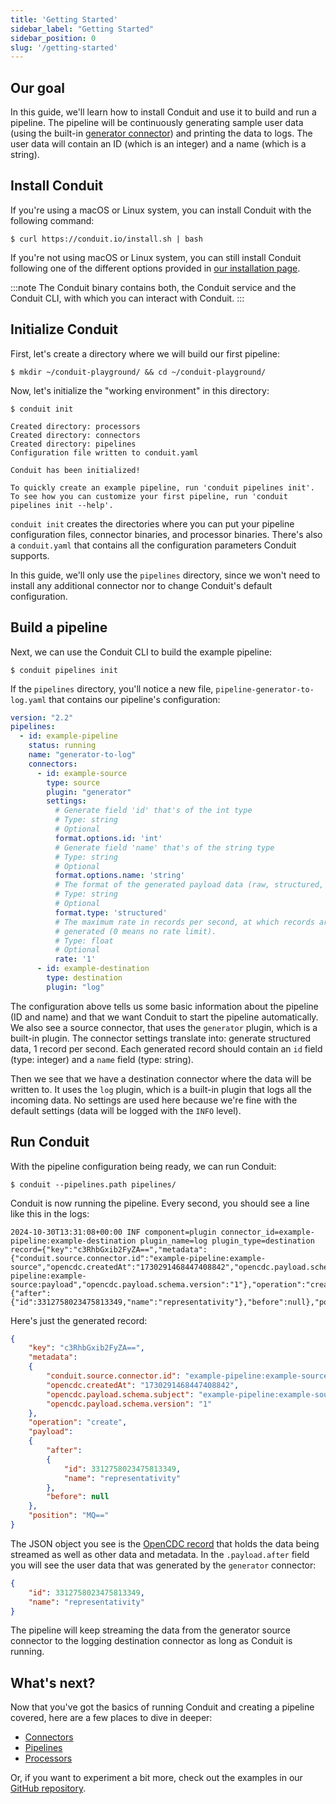 ```yaml
---
title: 'Getting Started'
sidebar_label: "Getting Started"
sidebar_position: 0
slug: '/getting-started'
---
```


## Our goal

In this guide, we'll learn how to install Conduit and use it to build and run a
pipeline. The pipeline will be continuously generating sample user data (using
the
built-in [generator connector](https://github.com/ConduitIO/conduit-connector-generator))
and printing the data to logs. The user data will contain an ID (which is an
integer) and a name (which is a string).

## Install Conduit

If you're using a macOS or Linux system, you can install Conduit with the
following command:

```shell
$ curl https://conduit.io/install.sh | bash
```

If you're not using macOS or Linux system, you can still install Conduit
following one of the different options provided
in [our installation page](/docs/installing-and-running).

:::note
The Conduit binary contains both, the Conduit service and the Conduit CLI, with
which you can interact with Conduit.
:::

## Initialize Conduit 

First, let's create a directory where we will build our first pipeline:

```shell
$ mkdir ~/conduit-playground/ && cd ~/conduit-playground/
```

Now, let's initialize the "working environment" in this directory:

```shell
$ conduit init

Created directory: processors
Created directory: connectors
Created directory: pipelines
Configuration file written to conduit.yaml

Conduit has been initialized!

To quickly create an example pipeline, run 'conduit pipelines init'.
To see how you can customize your first pipeline, run 'conduit pipelines init --help'.
```

`conduit init` creates the directories where you can put your pipeline
configuration files, connector binaries, and processor binaries. There's also a
`conduit.yaml` that contains all the configuration parameters Conduit supports.

In this guide, we'll only use the `pipelines` directory, since we won't need to
install any additional connector nor to change Conduit's default configuration.

## Build a pipeline

Next, we can use the Conduit CLI to build the example pipeline:

```shell
$ conduit pipelines init
```

If the `pipelines` directory, you'll notice a new file,
`pipeline-generator-to-log.yaml` that contains our pipeline's configuration:

```yaml
version: "2.2"
pipelines:
  - id: example-pipeline
    status: running
    name: "generator-to-log"
    connectors:
      - id: example-source
        type: source
        plugin: "generator"
        settings:
          # Generate field 'id' that's of the int type
          # Type: string
          # Optional
          format.options.id: 'int'
          # Generate field 'name' that's of the string type
          # Type: string
          # Optional
          format.options.name: 'string'
          # The format of the generated payload data (raw, structured, file).
          # Type: string
          # Optional
          format.type: 'structured'
          # The maximum rate in records per second, at which records are
          # generated (0 means no rate limit).
          # Type: float
          # Optional
          rate: '1'
      - id: example-destination
        type: destination
        plugin: "log"
```

The configuration above tells us some basic information about the pipeline (ID
and name) and that we want Conduit to start the pipeline automatically. We also
see a source connector, that uses the `generator` plugin, which is a built-in
plugin. The connector settings translate into: generate structured data, 1
record per second. Each generated record should contain an `id` field (type:
integer) and a `name` field (type: string).

Then we see that we have a destination connector where the data will be written
to. It uses the `log` plugin, which is a built-in plugin that logs all the
incoming data. No settings are used here because we're fine with the default
settings (data will be logged with the `INFO` level).
 
## Run Conduit

With the pipeline configuration being ready, we can run Conduit:

```shell
$ conduit --pipelines.path pipelines/
```

Conduit is now running the pipeline. Every second, you should see a line like
this in the logs:

```shell
2024-10-30T13:31:08+00:00 INF component=plugin connector_id=example-pipeline:example-destination plugin_name=log plugin_type=destination record={"key":"c3RhbGxib2FyZA==","metadata":{"conduit.source.connector.id":"example-pipeline:example-source","opencdc.createdAt":"1730291468447408842","opencdc.payload.schema.subject":"example-pipeline:example-source:payload","opencdc.payload.schema.version":"1"},"operation":"create","payload":{"after":{"id":3312758023475813349,"name":"representativity"},"before":null},"position":"MQ=="}
```

Here's just the generated record:

```json
{
    "key": "c3RhbGxib2FyZA==",
    "metadata":
    {
        "conduit.source.connector.id": "example-pipeline:example-source",
        "opencdc.createdAt": "1730291468447408842",
        "opencdc.payload.schema.subject": "example-pipeline:example-source:payload",
        "opencdc.payload.schema.version": "1"
    },
    "operation": "create",
    "payload":
    {
        "after":
        {
            "id": 3312758023475813349,
            "name": "representativity"
        },
        "before": null
    },
    "position": "MQ=="
}
```

The JSON object you see is the [OpenCDC record](/docs/using/opencdc-record) that
holds the data being streamed as well as other data and metadata. In the
`.payload.after` field you will see the user data that was generated by the
`generator` connector:

```json
{
    "id": 3312758023475813349,
    "name": "representativity"
}
```

The pipeline will keep streaming the data from the generator source connector to
the logging destination connector as long as Conduit is running.

## What's next?

Now that you've got the basics of running Conduit and creating a pipeline
covered, here are a few places to dive in deeper:
- [Connectors](/docs/using/connectors/getting-started)
- [Pipelines](/docs/using/pipelines/configuration-file)
- [Processors](/docs/using/processors/getting-started)

Or, if you want to experiment a bit more, check out the examples in
our [GitHub repository](https://github.com/ConduitIO/conduit/tree/main/examples).

<!-- TODO add scarf pixel -->
